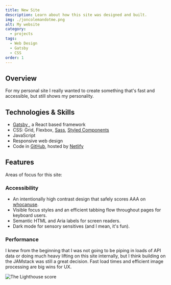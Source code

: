 ```yaml
---
title: New Site
description: Learn about how this site was designed and built.
img: ./joncolemandotme.png
alt: My website
category:
  - projects
tags:
  - Web Design
  - Gatsby
  - CSS
order: 1
---
```


## Overview

For my personal site I really wanted to create something that's fast and accessible, but still shows my personality.

## Technologies & Skills

- <a href="https://www.gatsbyjs.com/" target="_blank" rel="noopener">
    Gatsby
  </a>
  , a React based framework
- CSS: Grid, Flexbox, <a href="https://sass-lang.com/" target="_blank" rel="noopener">Sass</a>, <a href="https://styled-components.com/" target="_blank" rel="noopener">Styled Components</a>
- JavaScript
- Responsive web design
- Code in <a href="https://github.com/z336/portfolio" target="_blank" rel="noopener">GitHub</a>, hosted by <a href="https://www.netlify.com/" target="_blank" rel="noopener">Netlify</a>

## Features

Areas of focus for this site:

### Accessibility

- An intentionally high contrast design that safely scores AAA on <a href="https://whocanuse.com/" target="_blank" rel="noopener">whocanuse</a>.
- Visible focus styles and an efficient tabbing flow throughout pages for keyboard users.
- Semantic HTML and Aria labels for screen readers.
- Dark mode for sensory sensitives (and I mean, it's fun).

### Performance

I knew from the beginning that I was not going to be piping in loads of API data or doing much heavy lifting on this site internally, but I think building on the JAMstack was still a great decision. Fast load times and efficient image processing are big wins for UX.

![The Lighthouse score](./lighthouse-score.png)

